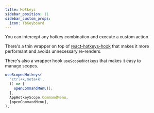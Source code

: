 ```yaml
---
title: Hotkeys
sidebar_position: 11
sidebar_custom_props:
  icon: TbKeyboard
---
```


You can intercept any hotkey combination and execute a custom action.

There's a thin wrapper on top of [react-hotkeys-hook](https://react-hotkeys-hook.vercel.app/docs/intro) that makes it more performant and avoids unnecessary re-renders.

There's also a wrapper hook `useScopedHotkeys` that makes it easy to manage scopes. 

```ts
useScopedHotkeys(
  'ctrl+k,meta+k',
  () => {
    openCommandMenu();
  },
  AppHotkeyScope.CommandMenu,
  [openCommandMenu],
);
```
